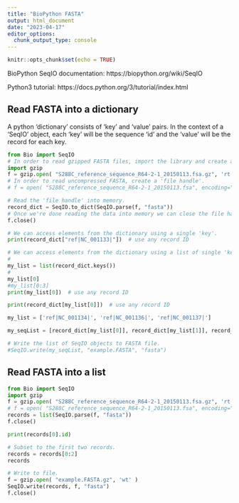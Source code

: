 ```yaml
---
title: "BioPython FASTA"
output: html_document
date: "2023-04-17"
editor_options: 
  chunk_output_type: console
---
```


```r
knitr::opts_chunk$set(echo = TRUE)
```


BioPython SeqIO documentation:
https://biopython.org/wiki/SeqIO

Python3 tutorial:
https://docs.python.org/3/tutorial/index.html


## Read FASTA into a dictionary

A python 'dictionary' consists of 'key' and 'value' pairs.
In the context of a 'SeqIO' object, each 'key' will be the sequence 'id' and the 'value' will be the record for each key.

```python
from Bio import SeqIO
# In order to read gzipped FASTA files, import the library and create a 'file handle'.
import gzip
f = gzip.open( "S288C_reference_sequence_R64-2-1_20150113.fsa.gz", 'rt' )
# In order to read uncompressed FASTA, create a 'file handle'.
# f = open( "S288C_reference_sequence_R64-2-1_20150113.fsa", encoding="utf-8" )

# Read the 'file handle' into memory.
record_dict = SeqIO.to_dict(SeqIO.parse(f, "fasta"))
# Once we're done reading the data into memory we can close the file handle.
f.close()

# We can access elements from the dictionary using a single 'key'.
print(record_dict["ref|NC_001133|"])  # use any record ID

# We can access elements from the dictionary using a list of single 'key's.
#
my_list = list(record_dict.keys())
#
my_list[0]
#my_list[0:3]
print(my_list[0])  # use any record ID

print(record_dict[my_list[0]])  # use any record ID

my_list = ['ref|NC_001134|', 'ref|NC_001136|', 'ref|NC_001137|']

my_seqList = [record_dict[my_list[0]], record_dict[my_list[1]], record_dict[my_list[2]]]

# Write the list of SeqIO objects to FASTA file.
#SeqIO.write(my_seqList, "example.FASTA", "fasta")
```


## Read FASTA into a list


```python
from Bio import SeqIO
import gzip
f = gzip.open( "S288C_reference_sequence_R64-2-1_20150113.fsa.gz", 'rt' )
# f = open( "S288C_reference_sequence_R64-2-1_20150113.fsa", encoding="utf-8" )
records = list(SeqIO.parse(f, "fasta"))
f.close()

print(records[0].id)

# Subset to the first two records.
records = records[0:2]
records

# Write to file.
f = gzip.open( "example.FASTA.gz", 'wt' )
SeqIO.write(records, f, "fasta")
f.close()
```


